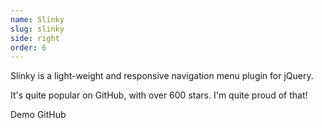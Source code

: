```yaml
---
name: Slinky
slug: slinky
side: right
order: 6
---
```


<Content>
  <p>
    Slinky is a light-weight and responsive navigation menu plugin for jQuery.
  </p>
  <p className="mt-2">
    It&#39;s quite popular on GitHub, with over 600 stars. I&#39;m quite proud
    of that!
  </p>
</Content>

<Footer>
  <Link href="https://slinky.js.org">Demo</Link>
  <Link href="https://github.com/alizahid/slinky">GitHub</Link>
</Footer>
